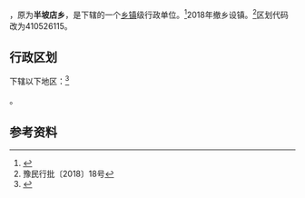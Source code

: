 {{中国乡级行政区|41/05/26/211/000
}}

'''{{PAGENAMEBASE}}'''，原为'''半坡店乡'''，是{{PRC admin/fullname|41/05/26/211/000|3}}下辖的一个[[乡镇|乡镇]]级行政单位。<ref>{{PRC admin/ref sgc|{{PRC admin/parent|41/05/26/211/000}}}}</ref>2018年撤乡设镇。<ref>豫民行批〔2018〕18号</ref>区划代码改为410526115。

== 行政区划 ==
{{PAGENAMEBASE}}下辖以下地区：<ref>{{PRC admin/ref sgc|41/05/26/211/000}}</ref>

{{PRC admin/children|41/05/26/211/000}}。

== 参考资料 ==

{{reflist}}

{{PRC admin/navcat|41/05/26/211/000}}
{{河南行政区划小作品}}
